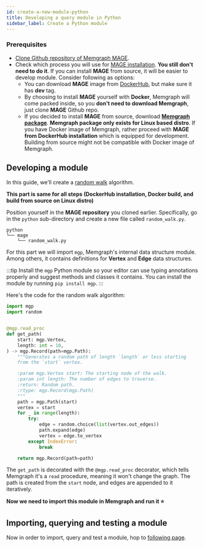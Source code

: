 ```yaml
---
id: create-a-new-module-python
title: Developing a query module in Python
sidebar_label: Create a Python module
---
```



### Prerequisites

- [Clone Github repository of Memgraph MAGE](https://github.com/memgraph/mage).
- Check which process you will use for [MAGE installation](https://memgraph.com/docs/mage/installation). **You still don't need to do it**. If you can install **MAGE** from source, it will be easier to develop module. Consider following as options:
    - You can download **MAGE** image from [DockerHub](https://hub.docker.com/r/memgraph/memgraph-mage/tags), but make sure it has **dev** tag.
    - By choosing to install **MAGE** yourself with **Docker**, Memgraph will come packed inside, so you **don't need to download Memgraph**, just clone **MAGE** Github repo.
    - If you decided to install **MAGE** from source, download **[Memgraph package](https://memgraph.com/product)**. **Memgraph package only exists
      for Linux based distro**. If you have Docker image of Memgraph, rather proceed with **MAGE from DockerHub installation** which is
      equipped for development. Building from source might not be compatible with Docker image of Memgraph.



## Developing a module
In this guide, we'll create a [random walk](https://en.wikipedia.org/wiki/Random_walk#On_graphs) algorithm.

**This part is same for all steps (DockerHub installation, Docker build, and build from source on Linux distro)**

Position yourself in the **MAGE repository** you cloned earlier. Specifically, go in the `python` sub-directory and
create a new file called `random_walk.py`. 

```
python
└── mage
    └── random_walk.py

```

For this part we will import `mgp`, Memgraph's internal data structure module. Among others, it
contains definitions for **Vertex** and **Edge** data structures.

:::tip 
Install the `mgp` Python module so your editor can use typing annotations
properly and suggest methods and classes it contains. You can install the module
by running `pip install mgp`.
:::

Here's the code for the random walk algorithm:

```python
import mgp
import random


@mgp.read_proc
def get_path(
    start: mgp.Vertex,
    length: int = 10,
) -> mgp.Record(path=mgp.Path):
    """Generates a random path of length `length` or less starting
    from the `start` vertex.

    :param mgp.Vertex start: The starting node of the walk.
    :param int length: The number of edges to traverse.
    :return: Random path.
    :rtype: mgp.Record(mgp.Path)
    """
    path = mgp.Path(start)
    vertex = start
    for _ in range(length):
        try:
            edge = random.choice(list(vertex.out_edges))
            path.expand(edge)
            vertex = edge.to_vertex
        except IndexError:
            break

    return mgp.Record(path=path)
```

The `get_path` is decorated with the `@mgp.read_proc` decorator, which tells
Memgraph it's a `read` procedure, meaning it won't change the graph. The path is
created from the `start` node, and edges are appended to it iteratively.


**Now we need to import this module in Memgraph and run it :star:**
## Importing, querying and testing a module

Now in order to import, query and test a module, hop to [following page](/mage/tutorials/run-a-query-module).
